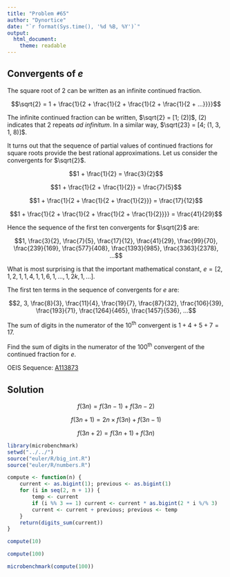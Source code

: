 ```yaml
---
title: "Problem #65"
author: "Dynortice"
date: "`r format(Sys.time(), '%d %B, %Y')`"
output:
  html_document:
    theme: readable
---
```


## Convergents of $e$

The square root of $2$ can be written as an infinite continued fraction.

$$\sqrt{2} = 1 + \frac{1}{2 + \frac{1}{2 + \frac{1}{2 + \frac{1}{2 + ...}}}}$$

The infinite continued fraction can be written, $\sqrt{2} = [1; (2)]$, $(2)$ indicates that $2$ repeats *ad infinitum*. In a similar way, $\sqrt{23} = [4; (1, 3, 1, 8)]$.

It turns out that the sequence of partial values of continued fractions for square roots provide the best rational approximations. Let us consider the convergents for $\sqrt{2}$.

$$1 + \frac{1}{2} = \frac{3}{2}$$

$$1 + \frac{1}{2 + \frac{1}{2}} = \frac{7}{5}$$

$$1 + \frac{1}{2 + \frac{1}{2 + \frac{1}{2}}} = \frac{17}{12}$$

$$1 + \frac{1}{2 + \frac{1}{2 + \frac{1}{2 + \frac{1}{2}}}} = \frac{41}{29}$$

Hence the sequence of the first ten convergents for $\sqrt{2}$ are:

$$1, \frac{3}{2}, \frac{7}{5}, \frac{17}{12}, \frac{41}{29}, \frac{99}{70}, \frac{239}{169}, \frac{577}{408}, \frac{1393}{985}, \frac{3363}{2378}, ...$$

What is most surprising is that the important mathematical constant, $e = [2, 1, 2, 1, 1, 4, 1, 1, 6, 1, ..., 1, 2k, 1, ...]$.

The first ten terms in the sequence of convergents for $e$ are:

$$2, 3, \frac{8}{3}, \frac{11}{4}, \frac{19}{7}, \frac{87}{32}, \frac{106}{39}, \frac{193}{71}, \frac{1264}{465}, \frac{1457}{536}, ...$$

The sum of digits in the numerator of the $10$<sup>th</sup> convergent is $1 + 4 + 5 + 7 = 17$.

Find the sum of digits in the numerator of the $100$<sup>th</sup> convergent of the continued fraction for $e$.

OEIS Sequence: [A113873](https://oeis.org/A113873)

## Solution

$$f(3n) = f(3n - 1) + f(3n - 2)$$

$$f(3n + 1) = 2n \times f(3n) + f(3n - 1)$$

$$f(3n + 2) = f(3n + 1) + f(3n)$$
```r
library(microbenchmark)
setwd("../../")
source("euler/R/big_int.R")
source("euler/R/numbers.R")
```

```r
compute <- function(n) {
    current <- as.bigint(1); previous <- as.bigint(1)
    for (i in seq(2, n + 1)) {
        temp <- current
        if (i %% 3 == 1) current <- current * as.bigint(2 * i %/% 3)
        current <- current + previous; previous <- temp
    }
    return(digits_sum(current))
}
```

```r
compute(10)
```
```r
compute(100)
```

```r
microbenchmark(compute(100))
```